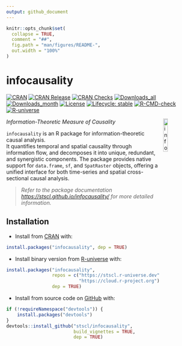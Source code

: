 ```yaml
---
output: github_document
---
```


<!-- README.md is generated from README.Rmd. Please edit that file -->

```r
knitr::opts_chunk$set(
  collapse = TRUE,
  comment = "##",
  fig.path = "man/figures/README-",
  out.width = "100%"
)
```

# infocausality

<!-- badges: start -->

[![CRAN](https://www.r-pkg.org/badges/version/infocausality)](https://CRAN.R-project.org/package=infocausality)
[![CRAN Release](https://www.r-pkg.org/badges/last-release/infocausality)](https://CRAN.R-project.org/package=infocausality)
[![CRAN Checks](https://badges.cranchecks.info/worst/infocausality.svg)](https://cran.r-project.org/web/checks/check_results_infocausality.html)
[![Downloads_all](https://badgen.net/cran/dt/infocausality?color=orange)](https://CRAN.R-project.org/package=infocausality)
[![Downloads_month](https://cranlogs.r-pkg.org/badges/infocausality)](https://CRAN.R-project.org/package=infocausality)
[![License](https://img.shields.io/badge/license-GPL--3-brightgreen.svg?style=flat)](http://www.gnu.org/licenses/gpl-3.0.html)
[![Lifecycle: stable](https://img.shields.io/badge/lifecycle-stable-20b2aa.svg)](https://lifecycle.r-lib.org/articles/stages.html#stable)
[![R-CMD-check](https://github.com/stscl/infocausality/actions/workflows/R-CMD-check.yaml/badge.svg)](https://github.com/stscl/infocausality/actions/workflows/R-CMD-check.yaml)
[![R-universe](https://stscl.r-universe.dev/badges/infocausality?color=cyan)](https://stscl.r-universe.dev/infocausality)

<!-- badges: end -->

<a href="https://stscl.github.io/infocausality/"><img src="man/figures/infocausality.png" align="right" hspace="10" vspace="0" width="15%" alt="infocausality website: https://stscl.github.io/infocausality/"/></a>

*Information-Theoretic Measure of Causality*

`infocausality` is an R package for information-theoretic causal analysis.  
It quantifies temporal and spatial causality through information flow, and decomposes it into unique, redundant, and synergistic components. The package provides native support for `data.frame`, `sf`, and `SpatRaster` objects, offering a unified interface for both time-series and spatial cross-sectional causal analysis.

> *Refer to the package documentation <https://stscl.github.io/infocausality/> for more detailed information.*

## Installation

- Install from [CRAN](https://CRAN.R-project.org/package=infocausality) with:

``` r
install.packages("infocausality", dep = TRUE)
```

- Install binary version from [R-universe](https://stscl.r-universe.dev/infocausality) with:

``` r
install.packages("infocausality",
                 repos = c("https://stscl.r-universe.dev",
                           "https://cloud.r-project.org"),
                 dep = TRUE)
```

- Install from source code on [GitHub](https://github.com/stscl/infocausality) with:

```r
if (!requireNamespace("devtools")) {
    install.packages("devtools")
}
devtools::install_github("stscl/infocausality",
                         build_vignettes = TRUE,
                         dep = TRUE)
```
